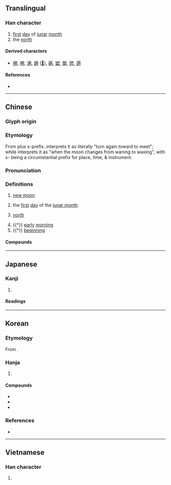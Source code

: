 {{character info}}
==Translingual==

===Han character===
{{Han char|rn=74|rad=月|as=06|sn=10|four=87420|canj=TUB|ids=⿰屰月}}

# [[first]] [[day]] of [[lunar]] [[month]]
# the [[north]]

====Derived characters====
* [[搠]], [[嗍]], [[溯]], [[鎙]] ([[𫔈]]), [[蒴]], [[塑]], [[槊]], [[愬]], [[遡]]

====References====
* {{Han ref|kx=0505.160|dkj=14359|dj=0884.080|hdz=32072.020|uh=6714|ud=26388|bh=AED2|bd=44754}}

----

==Chinese==
{{zh-forms|alt=𣍮}}

===Glyph origin===
{{Han etym}}
{{Han compound|屰|月|ls=psc|c1=p|c2=s|t2=moon}}

===Etymology===
From {{och-l|逆||to meet, to go against, reverse}} plus s-prefix. {{zh-ref|Schuessler (2007)}} interprets it as literally "turn again toward to meet"; while {{zh-ref|Baxter & Sagart (2014)}} interprets it as "when the moon changes from waning to waxing", with s- being a circumstantial prefix for place, time, & instrument.

===Pronunciation===
{{zh-pron
|m=shuò
|m-s=
|c=sok3
|c-t=
|g=
|h=pfs=
|j=
|mb=
|md=
|mn=sok
|mn-t=
|w=
|x=
|mc=y
|oc=y
|cat=n
}}

===Definitions===
{{zh-hanzi}}

# [[new moon]]
#: {{zh-x|朔月|new moon}}
# the [[first]] [[day]] of the [[lunar month]]
#: {{zh-x|朔日|the first day of the lunar month}}
#: {{zh-x|朔望|the first and 15th day of every lunar month}}
# {{lb|zh|literary}} [[north]]
#: {{zh-x|朔方|north}}
# {{†}} [[early]] [[morning]]
# {{†}} [[beginning]]

====Compounds====
{{zh-der|奉其正朔|告朔餼羊|告朔|合朔|河朔|撲朔|朔氣|朔黨|正朔|晦朔|朔漠|朔月|朔方|撲朔迷離|旬朔|朔政|月朔|朔風|朔雲|朔雪|望朔|朔望月|朔日|朔望|朔吹|陽朔|迷離撲朔|朔州}}

----

==Japanese==

===Kanji===
{{ja-kanji|grade=|rs=月06}}

# {{rfdef|ja|sort=月06}}

====Readings====
{{ja-readings
|goon=さく
|kanon=さく
|kun=ついたち-
}}

----

==Korean==

===Etymology===
From {{der|ko|ltc|-}} {{ltc-l|朔|id=1}}. {{hanja-hunmong|삭〮|sak|天文#상02A}}

===Hanja===
{{ko-hanja-search}}
{{ko-hanja|초하루|삭}}

# {{hanja form of|삭|the [[first]] [[day]] of the [[lunar month]]}}

====Compounds====
{{der-top3|Compounds}}
* {{ko-l|삭망|朔望}}
* {{ko-l|삭고|朔鼓}}
* {{ko-l|삭료|朔料}}
{{der-bottom}}

===References===
* {{R:hanjadoc|4776}}

----

==Vietnamese==

===Han character===
{{vi-readings|reading=sóc, xóc, xộc|rs=月06}}

# {{rfdef|vi|sort=月06}}